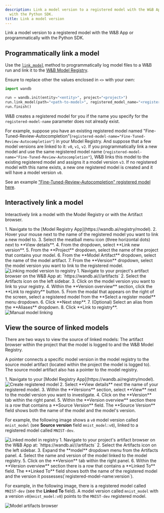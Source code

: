 ```yaml
---
description: Link a model version to a registered model with the W&B App or programmatically
  with the Python SDK.
title: Link a model version
---
```



Link a model version to a registered model with the W&B App or programmatically with the Python SDK.

## Programmatically link a model

Use the [`link_model`](/models/ref/python/experiments/run#link_model) method to programmatically log model files to a W&B run and link it to the [W&B Model Registry](./). 

Ensure to replace other the values enclosed in `<>` with your own:

```python
import wandb

run = wandb.init(entity="<entity>", project="<project>")
run.link_model(path="<path-to-model>", registered_model_name="<registered-model-name>")
run.finish()
```

W&B creates a registered model for you if the name you specify for the `registered-model-name` parameter does not already exist. 

For example, suppose you have an existing registered model named "Fine-Tuned-Review-Autocompletion"(`registered-model-name="Fine-Tuned-Review-Autocompletion"`) in your Model Registry. And suppose that a few model versions are linked to it: `v0`, `v1`, `v2`. If you programmatically link a new model and use the same registered model name (`registered-model-name="Fine-Tuned-Review-Autocompletion"`), W&B links this model to the existing registered model and assigns it a model version `v3`. If no registered model with this name exists, a new one registered model is created and it will have a model version `v0`.

See an example ["Fine-Tuned-Review-Autocompletion" registered model here](https://wandb.ai/reviewco/registry/model?selectionPath=reviewco%2Fmodel-registry%2FFinetuned-Review-Autocompletion&view=all-models).

## Interactively link a model
Interactively link a model with the Model Registry or with the Artifact browser.

<Tabs>
<Tab title="Model Registry">
1. Navigate to the [Model Registry App](https://wandb.ai/registry/model).
2. Hover your mouse next to the name of the registered model you want to link a new model to. 
3. Select the meatball menu icon (three horizontal dots) next to  **View details**.
4. From the dropdown, select **Link new version**.
5. From the **Project** dropdown, select the name of the project that contains your model. 
6. From the **Model Artifact** dropdown, select the name of the model artifact. 
7. From the **Version** dropdown, select the model version you want to link to the registered model.

<Frame>
    <img src="/images/models/link_model_wmodel_reg.gif" alt="Linking model version to registry"  />
</Frame>
</Tab>
<Tab title="Artifact browser">
1. Navigate to your project's artifact browser on the W&B App at: `https://wandb.ai/<entity>/<project>/artifacts`
2. Select the Artifacts icon on the left sidebar.
3. Click on the model version you want to link to your registry.
4. Within the **Version overview** section, click the **Link to registry** button.
5. From the modal that appears on the right of the screen, select a registered model from the **Select a register model** menu dropdown. 
6. Click **Next step**.
7. (Optional) Select an alias from the **Aliases** dropdown. 
8. Click **Link to registry**. 

<Frame>
    <img src="/images/models/manual_linking.gif" alt="Manual model linking"  />
</Frame>
</Tab>
</Tabs>



## View the source of linked models

There are two ways to view the source of linked models: The artifact browser within the project that the model is logged to and the W&B Model Registry.

A pointer connects a specific model version in the model registry to the source model artifact (located within the project the model is logged to). The source model artifact also has a pointer to the model registry.

<Tabs>
<Tab title="Model Registry">
1. Navigate to your [Model Registry App](https://wandb.ai/registry/model).
<Frame>
    <img src="/images/models/create_registered_model_1.png" alt="Create registered model"  />
</Frame>
2. Select **View details** next the name of your registered model.
3. Within the **Versions** section, select **View** next to the model version you want to investigate.
4. Click on the **Version** tab within the right panel.
5. Within the **Version overview** section there is a row that contains a **Source Version** field. The **Source Version** field shows both the name of the model and the model's version.

For example, the following image shows a `v0` model version called `mnist_model` (see **Source version** field `mnist_model:v0`), linked to a registered model called `MNIST-dev`.

<Frame>
    <img src="/images/models/view_linked_model_registry.png" alt="Linked model in registry"  />
</Frame>
</Tab>
<Tab title="Artifact browser">
1. Navigate to your project's artifact browser on the W&B App at: `https://wandb.ai/<entity>/<project>/artifacts`
2. Select the Artifacts icon on the left sidebar.
3. Expand the **model** dropdown menu from the Artifacts panel.
4. Select the name and version of the model linked to the model registry.
5. Click on the **Version** tab within the right panel.
6. Within the **Version overview** section there is a row that contains a **Linked To** field. The **Linked To** field shows both the name of the registered model and the version it possesses(`registered-model-name:version`). 

For example, in the following image, there is a registered model called `MNIST-dev` (see the **Linked To** field). A model version called `mnist_model` with a version `v0`(`mnist_model:v0`) points to the `MNIST-dev` registered model.


<Frame>
    <img src="/images/models/view_linked_model_artifacts_browser.png" alt="Model artifacts browser"  />
</Frame>
</Tab>
</Tabs>
